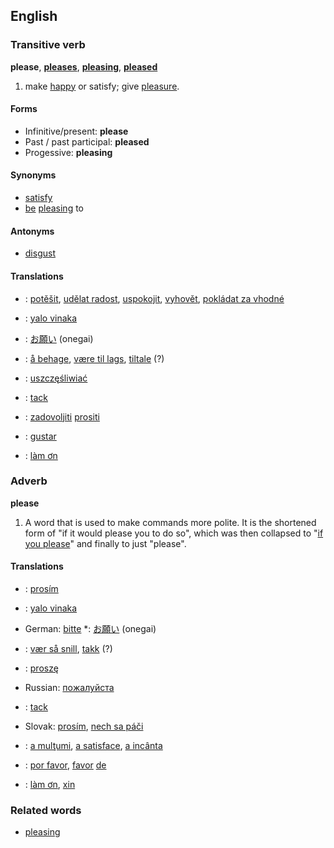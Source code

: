 ==English==

===Transitive verb===
'''please''', '''[[pleases]]''', '''[[pleasing]]''', '''[[pleased]]'''

# make [[happy]] or satisfy; give [[pleasure]].

====Forms====
*Infinitive/present: '''please'''
*Past / past participal: '''pleased'''
*Progessive: '''pleasing'''

====Synonyms====
*[[satisfy]]
*[[be]] [[pleasing]] to

====Antonyms====
*[[disgust]]

====Translations====
*{{cs}}: [[potěšit]], [[udělat radost]], [[uspokojit]], [[vyhovět]], [[pokládat za vhodné]]
*{{fj}}: [[yalo vinaka]]
*{{ja}}: [[お願い]] (onegai)
*{{no}}: [[å behage]], [[være til lags]], [[tiltale]] (?)
*{{pl}}: [[uszczęśliwiać]]
*{{sv}}: [[tack]]
*{{sl}}: [[zadovoljiti]] [[prositi]]
*{{es}}: [[gustar]]
*{{vi}}: [[làm ơn]]

===Adverb===
'''please'''

#A word that is used to make commands more polite.  It is the shortened form of "if it would please you to do so", which was then collapsed to "[[if you please]]" and finally to just "please".

====Translations====
*{{cs}}: [[prosím]]
*{{fj}}: [[yalo vinaka]]
*German: [[bitte]]  *{{ja}}: [[お願い]] (onegai)
*{{no}}: [[vær så snill]], [[takk]] (?)
*{{pl}}: [[proszę]]
*Russian: [[пoжaлуйстa]]
*{{sv}}: [[tack]]
*Slovak: [[prosím]], [[nech sa páči]]  
*{{ro}}: [[a mulţumi]], [[a satisface]], [[a incânta]]
*{{es}}: [[por favor]], [[favor#Spanish|favor]] [[de]]
*{{vi}}: [[làm ơn]], [[xin]]

===Related words===
*[[pleasing]]